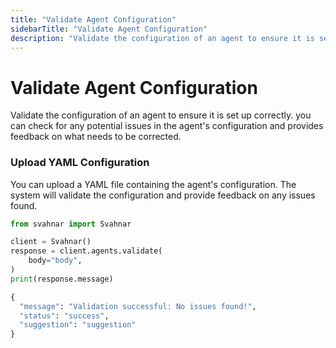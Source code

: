 ```yaml
---
title: "Validate Agent Configuration"
sidebarTitle: "Validate Agent Configuration"
description: "Validate the configuration of an agent to ensure it is set up correctly."
---
```


# Validate Agent Configuration

Validate the configuration of an agent to ensure it is set up correctly. you can check for any potential issues in the agent's configuration and provides feedback on what needs to be corrected.

### Upload YAML Configuration


You can upload a YAML file containing the agent's configuration. The system will validate the configuration and provide feedback on any issues found.
```python title="Python" showLineNumbers
from svahnar import Svahnar

client = Svahnar()
response = client.agents.validate(
    body="body",
)
print(response.message)
```

```python title="Response" showLineNumbers
{
  "message": "Validation successful: No issues found!",
  "status": "success",
  "suggestion": "suggestion"
}
```